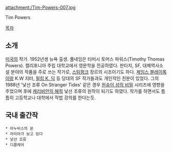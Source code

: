 attachment:/Tim-Powers-007.jpg

Tim Powers

[[목차]]

== 소개 ==
[[미국]]의 작가. 1952년생 뉴욕 출생. 풀네임은 티머시 토머스 파워스(Timothy Thomas Powers). 캘리포니아 주립 대학교에서 영문학을 전공하였다. 판타지, SF, 대체역사소설 분야의 작품을 주로 쓰는 작가로, [[스팀펑크]] 장르의 시조이기도 하다. [[제임스 블레이록]]이랑 K.W 지터, [[필립 K. 딕]] 등 당대의 SF 작가들과도 개인적인 친분이 있었다. 그의 1988년 '낯선 조류 On Stranger Tides' 같은 경우 [[원숭이 섬의 비밀]] 시리즈에 영향을 주었으며 후에 [[캐리비안의 해적]] 낯선 조류의 원작이 되기도 하였다. 작가를 하면서도 틈틈히 고등학교나 대학에서 작법 강의를 한다는듯.

== 국내 출간작 ==
 * 아누비스의 문
 * 라미아가 보고 있다 
 * 낯선 조류
 * 디클레어 
